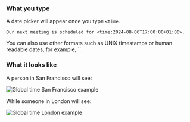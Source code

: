 
### What you type

A date picker will appear once you type `<time`.

```
Our next meeting is scheduled for <time:2024-08-06T17:00:00+01:00>.
```

<ZulipTip>
  You can also use other formats such as UNIX timestamps or human readable
  dates, for example, `<time:August 06 2024, 5:00 PM BST>`.
</ZulipTip>

### What it looks like

A person in San Francisco will see:

![Global time San Francisco example](../../../images/global-time-example-sf.png)

While someone in London will see:

![Global time London example](../../../images/global-time-example-london.png)
